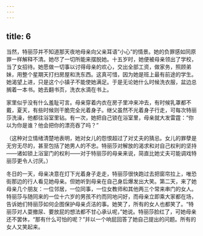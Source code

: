 ```yaml
---
---
---
```

title: 6
---



当然，特丽莎并不知道那天夜地母亲向父亲耳语“小心”的情景。她的负罪感如同原罪一样解释不清。她尽了一切所能来摆脱她。十五岁时，她便被母亲领出了学校，当了女招待。她愿做一切事以讨得母亲的欢心，交出全部工资，做家务，照顾弟妹，用整个星期天打扫房屋和洗东西。这真可惜，因为她是班上最有前途的学生。她渴望上进，只是这个小镇子不能使她满足。于是无论她什么时候洗衣服，盆边总搁着一本书。她去翻书页，洗衣水滴在书上。

家里似乎没有什么羞耻可言。母亲穿着内衣在房子里冲来冲去，有时候乳罩都不戴，夏天，有些时候则干脆完全光着身子。继父虽然不光着身子行走，可每次特丽莎洗澡，他都往浴室里钻。有一次，她把自己锁在浴室里，母亲就大发雷霆：“你以为你是谁？他会把你的漂亮吞了吗？”

（这种对立情绪清楚地表明，她对女儿的怨恨超过了对丈夫的猜忌。女儿的罪孽是无穷无尽的，甚至包括了她男人的不忠。特丽莎对解放的渴求和对自己权利的坚持——诸如锁上浴室门的权利——对于特丽莎的母亲来说，简直比她丈夫可能调戏特丽莎更令人讨厌。）

冬日的一天，母亲决意在灯下光着身子走走，特丽莎很快跑过去把窗帘拉上，唯恐街那边的行人看见她母亲。但她听到母亲在自己身后爆发出大笑。第二天，来了她母亲几个朋友：一位邻居，一位同事，一位女教师和其他两三个常来串门的女人。特丽莎与随同来的一位十六岁的男孩不约而同地问好，而母亲立即乘大家都在场，告诉她们特丽莎如何企图保护母亲贞洁的事。她笑了，所有的女人也都笑了。“特丽莎对人耍撤尿、要放屁的想法都不甘心承认呢，”她说。特丽莎脸红了，可她母亲还不罢休，“那有什么可怕的呢？”并以一个响屁回答了她自己提出的问题。所有的女人又笑起来。